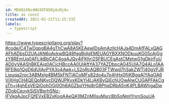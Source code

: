 ```yaml
---
id: MDU6SXNzdWU3OTA5NjAzNjA=
title: as const
createdAt: 2021-01-21T11:15:33Z
labels:
  - typescript
---
```


https://www.typescriptlang.org/play?#code/C4TwDgpgBA4gThCwA8A5KEAewIDsAmAzlIcHAJa4DmAfFALxQAGAFhADbsD2UAJAN6oAvkwBQ48fggBjdgEMEUAGYBXXNODkuuKG05cAjGgzY8REmUq0AFLjkBbCAC4oqAJQv4iFKhrj2SFBUCEgAstCMetwG1gDkjrFuUAD0yVAAShBKEAjq0ACicHBccAA0UIAftYA37YAZDbpcAG45UIA7Q4ALo1AARFE8jp1QgD6dUIAvPYA3o4Awk+LS2oRcAQB03FTWwd7hSakZWTl40gVFJRLiquqa2roc3ABMxlg4BMSkFNTlACoMFs82do4u7p4hHx0fiiKBgqAIYAqOA6ViXHgCH4QEQpNKvcDQWJPKyxKDkYi4LjAKByQiEchUOwAIwCUGAPFAkCgsTh+j4ghEsVEQiOohOGi0Oh6AGZbqYHp8rG8PtjqDRbA5nK4PLBAWhgaDwZDobCeuykSjSVBprhSNz-IFVkgAJpcFQfEVxEB2xKoqAAeQA1lMZnMIIsuMsrcBbSoNmlYnrnSouUA
